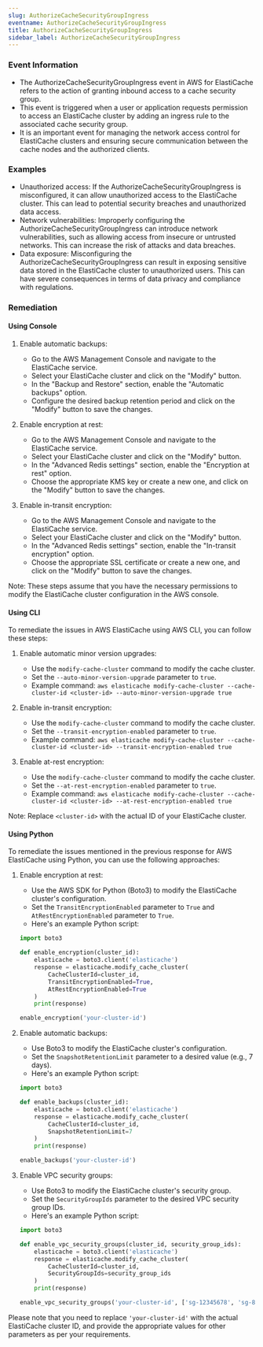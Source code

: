 ```yaml
--- 
slug: AuthorizeCacheSecurityGroupIngress
eventname: AuthorizeCacheSecurityGroupIngress
title: AuthorizeCacheSecurityGroupIngress
sidebar_label: AuthorizeCacheSecurityGroupIngress
---
```

                       
### Event Information

- The AuthorizeCacheSecurityGroupIngress event in AWS for ElastiCache refers to the action of granting inbound access to a cache security group.
- This event is triggered when a user or application requests permission to access an ElastiCache cluster by adding an ingress rule to the associated cache security group.
- It is an important event for managing the network access control for ElastiCache clusters and ensuring secure communication between the cache nodes and the authorized clients.


### Examples

- Unauthorized access: If the AuthorizeCacheSecurityGroupIngress is misconfigured, it can allow unauthorized access to the ElastiCache cluster. This can lead to potential security breaches and unauthorized data access.
- Network vulnerabilities: Improperly configuring the AuthorizeCacheSecurityGroupIngress can introduce network vulnerabilities, such as allowing access from insecure or untrusted networks. This can increase the risk of attacks and data breaches.
- Data exposure: Misconfiguring the AuthorizeCacheSecurityGroupIngress can result in exposing sensitive data stored in the ElastiCache cluster to unauthorized users. This can have severe consequences in terms of data privacy and compliance with regulations.

### Remediation

#### Using Console

1. Enable automatic backups: 
   - Go to the AWS Management Console and navigate to the ElastiCache service.
   - Select your ElastiCache cluster and click on the "Modify" button.
   - In the "Backup and Restore" section, enable the "Automatic backups" option.
   - Configure the desired backup retention period and click on the "Modify" button to save the changes.

2. Enable encryption at rest:
   - Go to the AWS Management Console and navigate to the ElastiCache service.
   - Select your ElastiCache cluster and click on the "Modify" button.
   - In the "Advanced Redis settings" section, enable the "Encryption at rest" option.
   - Choose the appropriate KMS key or create a new one, and click on the "Modify" button to save the changes.

3. Enable in-transit encryption:
   - Go to the AWS Management Console and navigate to the ElastiCache service.
   - Select your ElastiCache cluster and click on the "Modify" button.
   - In the "Advanced Redis settings" section, enable the "In-transit encryption" option.
   - Choose the appropriate SSL certificate or create a new one, and click on the "Modify" button to save the changes.

Note: These steps assume that you have the necessary permissions to modify the ElastiCache cluster configuration in the AWS console.

#### Using CLI

To remediate the issues in AWS ElastiCache using AWS CLI, you can follow these steps:

1. Enable automatic minor version upgrades:
   - Use the `modify-cache-cluster` command to modify the cache cluster.
   - Set the `--auto-minor-version-upgrade` parameter to `true`.
   - Example command: `aws elasticache modify-cache-cluster --cache-cluster-id <cluster-id> --auto-minor-version-upgrade true`

2. Enable in-transit encryption:
   - Use the `modify-cache-cluster` command to modify the cache cluster.
   - Set the `--transit-encryption-enabled` parameter to `true`.
   - Example command: `aws elasticache modify-cache-cluster --cache-cluster-id <cluster-id> --transit-encryption-enabled true`

3. Enable at-rest encryption:
   - Use the `modify-cache-cluster` command to modify the cache cluster.
   - Set the `--at-rest-encryption-enabled` parameter to `true`.
   - Example command: `aws elasticache modify-cache-cluster --cache-cluster-id <cluster-id> --at-rest-encryption-enabled true`

Note: Replace `<cluster-id>` with the actual ID of your ElastiCache cluster.

#### Using Python

To remediate the issues mentioned in the previous response for AWS ElastiCache using Python, you can use the following approaches:

1. Enable encryption at rest:
   - Use the AWS SDK for Python (Boto3) to modify the ElastiCache cluster's configuration.
   - Set the `TransitEncryptionEnabled` parameter to `True` and `AtRestEncryptionEnabled` parameter to `True`.
   - Here's an example Python script:

   ```python
   import boto3

   def enable_encryption(cluster_id):
       elasticache = boto3.client('elasticache')
       response = elasticache.modify_cache_cluster(
           CacheClusterId=cluster_id,
           TransitEncryptionEnabled=True,
           AtRestEncryptionEnabled=True
       )
       print(response)

   enable_encryption('your-cluster-id')
   ```

2. Enable automatic backups:
   - Use Boto3 to modify the ElastiCache cluster's configuration.
   - Set the `SnapshotRetentionLimit` parameter to a desired value (e.g., 7 days).
   - Here's an example Python script:

   ```python
   import boto3

   def enable_backups(cluster_id):
       elasticache = boto3.client('elasticache')
       response = elasticache.modify_cache_cluster(
           CacheClusterId=cluster_id,
           SnapshotRetentionLimit=7
       )
       print(response)

   enable_backups('your-cluster-id')
   ```

3. Enable VPC security groups:
   - Use Boto3 to modify the ElastiCache cluster's security group.
   - Set the `SecurityGroupIds` parameter to the desired VPC security group IDs.
   - Here's an example Python script:

   ```python
   import boto3

   def enable_vpc_security_groups(cluster_id, security_group_ids):
       elasticache = boto3.client('elasticache')
       response = elasticache.modify_cache_cluster(
           CacheClusterId=cluster_id,
           SecurityGroupIds=security_group_ids
       )
       print(response)

   enable_vpc_security_groups('your-cluster-id', ['sg-12345678', 'sg-87654321'])
   ```

Please note that you need to replace `'your-cluster-id'` with the actual ElastiCache cluster ID, and provide the appropriate values for other parameters as per your requirements.


 